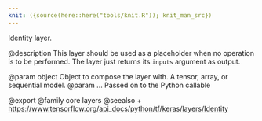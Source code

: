 ```yaml
---
knit: ({source(here::here("tools/knit.R")); knit_man_src})
---
```

Identity layer.

@description
This layer should be used as a placeholder when no operation is to be
performed. The layer just returns its `inputs` argument as output.

@param object Object to compose the layer with. A tensor, array, or sequential model.
@param ... Passed on to the Python callable

@export
@family core layers
@seealso
+ <https://www.tensorflow.org/api_docs/python/tf/keras/layers/Identity>
